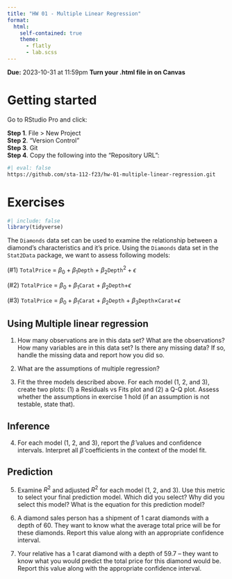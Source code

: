```yaml
---
title: "HW 01 - Multiple Linear Regression"
format: 
  html:
    self-contained: true
    theme:
      - flatly
      - lab.scss
---
```


**Due:** 2023-10-31 at 11:59pm
**Turn your .html file in on Canvas**

# Getting started

Go to RStudio Pro and click:

**Step 1**. File \> New Project\
**Step 2**. "Version Control"\
**Step 3**. Git\
**Step 4**. Copy the following into the "Repository URL":

```bash
#| eval: false
https://github.com/sta-112-f23/hw-01-multiple-linear-regression.git
```

# Exercises

```r
#| include: false
library(tidyverse)
```

The `Diamonds` data set can be used to examine the relationship between a diamond's characteristics and it's price. Using the `Diamonds` data set in the `Stat2Data` package, we want to assess following models:

(#1) `TotalPrice` = $\beta_0 + \beta_1$`Depth` + $\beta_2$`Depth`$^2 + \epsilon$

(#2) `TotalPrice` = $\beta_0 + \beta_1$`Carat` + $\beta_2$`Depth`$+ \epsilon$

(#3) `TotalPrice` = $\beta_0 + \beta_1$`Carat` + $\beta_2$`Depth` + $\beta_3$`Depth`$\times$`Carat`$+ \epsilon$

## Using Multiple linear regression

1. How many observations are in this data set? What are the observations? How many variables are in this data set? Is there any missing data? If so, handle the missing data and report how you did so.

2. What are the assumptions of multiple regression? 

3. Fit the three models described above. For each model (1, 2, and 3), create two plots: (1) a Residuals vs Fits plot and (2) a Q-Q plot. Assess whether the assumptions in exercise 1 hold (if an assumption is not testable, state that).

## Inference

4. For each model (1, 2, and 3), report the $\hat\beta$ values and confidence intervals. Interpret all $\hat\beta$ coefficients in the context of the model fit.  

## Prediction

5. Examine $R^2$ and adjusted $R^2$ for each model (1, 2, and 3). Use this metric to select your final prediction model. Which did you select? Why did you select this model? What is the equation for this prediction model?

6. A diamond sales person has a shipment of 1 carat diamonds with a depth of 60. They want to know what the average total price will be for these diamonds. Report this value along with an appropriate confidence interval.

7. Your relative has a 1 carat diamond with a depth of 59.7 -- they want to know what you would predict the total price for this diamond would be. Report this value along with the appropriate confidence interval.